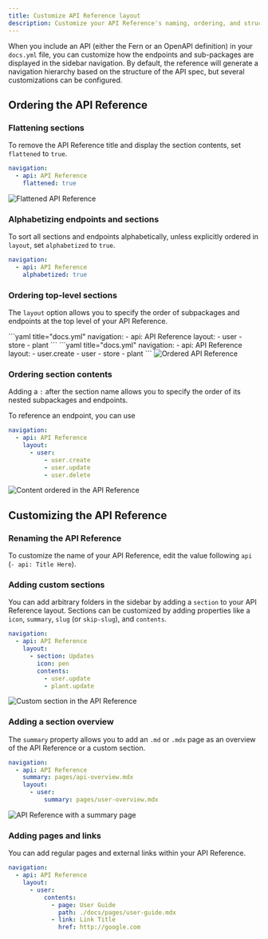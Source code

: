 ```yaml
---
title: Customize API Reference layout
description: Customize your API Reference's naming, ordering, and structure.  
---
```


When you include an API (either the Fern or an OpenAPI definition) in your `docs.yml` file, you can customize how the endpoints and sub-packages are displayed in the sidebar navigation. By default, the reference will generate a navigation hierarchy based on the structure of the API spec, but several customizations can be configured.

## Ordering the API Reference

### Flattening sections
To remove the API Reference title and display the section contents, set `flattened` to `true`.

```yaml title="docs.yml"
navigation: 
  - api: API Reference
    flattened: true
```

<Frame>
<img src="flattened.png" alt="Flattened API Reference" />
</Frame>

### Alphabetizing endpoints and sections
To sort all sections and endpoints alphabetically, unless explicitly ordered in `layout`, set `alphabetized` to `true`.


```yaml title="docs.yml"
navigation: 
  - api: API Reference
    alphabetized: true
```

### Ordering top-level sections
The `layout` option allows you to specify the order of subpackages and endpoints at the top level of your API Reference.

<Tabs>
<Tab title="Ordering sections">
```yaml title="docs.yml"
navigation: 
  - api: API Reference
    layout: 
      - user
      - store
      - plant
```
</Tab>

<Tab title="Ordering sections and endpoints">
```yaml title="docs.yml"
navigation: 
  - api: API Reference
    layout: 
      - user.create
      - user
      - store
      - plant
```

<Frame>
<img src="ordered.png" alt="Ordered API Reference" />
</Frame>
</Tab>
</Tabs>

### Ordering section contents
Adding a `:` after the section name allows you to specify the order of its nested subpackages and endpoints. 

<Note title="Referencing Endpoints">
To reference an endpoint, you can use 
</Note>

```yaml title="docs.yml"
navigation: 
  - api: API Reference
    layout: 
      - user: 
          - user.create
          - user.update
          - user.delete        
```

<Frame>
<img src="content-ordered.png" alt="Content ordered in the API Reference" />
</Frame>

## Customizing the API Reference

### Renaming the API Reference 
To customize the name of your API Reference, edit the value following `api` (`- api: Title Here`). 

### Adding custom sections
You can add arbitrary folders in the sidebar by adding a `section` to your API Reference layout. Sections can be customized by adding properties like a `icon`, `summary`, `slug` (or `skip-slug`), and `contents`. 

```yaml title="docs.yml"
navigation: 
  - api: API Reference
    layout: 
      - section: Updates
        icon: pen
        contents: 
          - user.update
          - plant.update
```

<Frame>
<img src="custom-section.png" alt="Custom section in the API Reference" />
</Frame>

### Adding a section overview
The `summary` property allows you to add an `.md` or `.mdx` page as an overview of the API Reference or a custom section. 

```yaml title="docs.yml"
navigation: 
  - api: API Reference
    summary: pages/api-overview.mdx
    layout: 
      - user: 
          summary: pages/user-overview.mdx
```

<Frame>
<img src="summary.png" alt="API Reference with a summary page" />
</Frame>

### Adding pages and links
You can add regular pages and external links within your API Reference. 

```yaml title="docs.yml"
navigation: 
  - api: API Reference
    layout: 
      - user: 
          contents: 
            - page: User Guide
              path: ./docs/pages/user-guide.mdx
            - link: Link Title
              href: http://google.com
```
